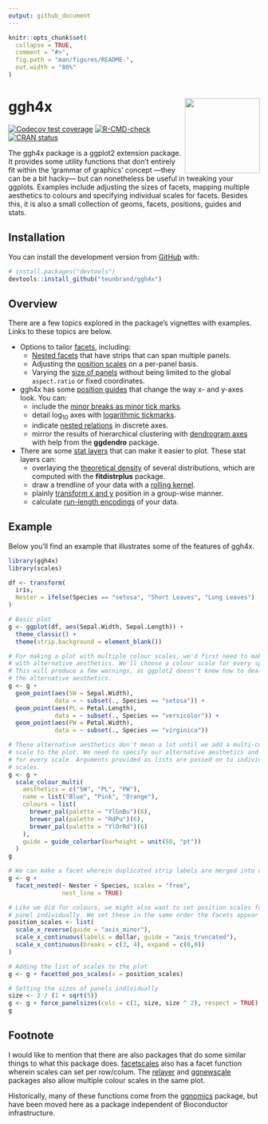 ```yaml
---
output: github_document
---
```


<!-- README.md is generated from README.Rmd. Please edit that file -->

```r
knitr::opts_chunk$set(
  collapse = TRUE,
  comment = "#>",
  fig.path = "man/figures/README-",
  out.width = "80%"
)
```

# ggh4x <img src="man/figures/logo_300px.png" align = "right" width = "150" />

<!-- badges: start -->
[![Codecov test coverage](https://codecov.io/gh/teunbrand/ggh4x/branch/master/graph/badge.svg)](https://codecov.io/gh/teunbrand/ggh4x?branch=master)
[![R-CMD-check](https://github.com/teunbrand/ggh4x/workflows/R-CMD-check/badge.svg)](https://github.com/teunbrand/ggh4x/actions)
[![CRAN status](https://www.r-pkg.org/badges/version/ggh4x)](https://CRAN.R-project.org/package=ggh4x)
<!-- badges: end -->

The ggh4x package is a ggplot2 extension package. It provides some utility functions that don't entirely fit within the 'grammar of graphics' concept ---they can be a bit hacky--- but can nonetheless be useful in tweaking your ggplots. Examples include adjusting the sizes of facets, mapping multiple aesthetics to colours and specifying individual scales for facets. Besides this, it is also a small collection of geoms, facets, positions, guides and stats.

## Installation

You can install the development version from [GitHub](https://github.com/) with:

``` r
# install.packages("devtools")
devtools::install_github("teunbrand/ggh4x")
```

## Overview

There are a few topics explored in the package's vignettes with examples. Links to these topics are below.

* Options to tailor [facets](https://teunbrand.github.io/ggh4x/articles/Facets.html), including:
    * [Nested facets](https://teunbrand.github.io/ggh4x/articles/Facets.html#nested-facets) that have strips that can span multiple panels.
    * Adjusting the [position scales](https://teunbrand.github.io/ggh4x/articles/Facets.html#position-scales) on a per-panel basis.
    * Varying the [size of panels](https://teunbrand.github.io/ggh4x/articles/Facets.html#sizes) without being limited to the global `aspect.ratio` or fixed coordinates.

* ggh4x has some [position guides](https://teunbrand.github.io/ggh4x/articles/PositionGuides.html) that change the way x- and y-axes look. You can:
    * include the [minor breaks as minor tick marks](https://teunbrand.github.io/ggh4x/articles/PositionGuides.html#minor-ticks).
    * detail log<sub>10</sub> axes with [logarithmic tickmarks](https://teunbrand.github.io/ggh4x/articles/PositionGuides.html#logarithmic-ticks).
    * indicate [nested relations](https://teunbrand.github.io/ggh4x/articles/PositionGuides.html#nested-relations) in discrete axes.
    * mirror the results of hierarchical clustering with [dendrogram axes](https://teunbrand.github.io/ggh4x/articles/PositionGuides.html#dendrograms) with help from the **ggdendro** package.
    
* There are some [stat layers](https://teunbrand.github.io/ggh4x/articles/Statistics.html) that can make it easier to plot. These stat layers can:
  * overlaying the [theoretical density](https://teunbrand.github.io/ggh4x/articles/Statistics.html#theoretical-densities) of several distributions, which are computed with the **fitdistrplus** package.
  * draw a trendline of your data with a [rolling kernel](https://teunbrand.github.io/ggh4x/articles/Statistics.html#rolling-kernels).
  * plainly [transform x and y](https://teunbrand.github.io/ggh4x/articles/Statistics.html#function-x-y) position in a group-wise manner.
  * calculate [run-length encodings](https://teunbrand.github.io/ggh4x/articles/Statistics.html#run-length-encoding) of your data.

## Example

Below you'll find an example that illustrates some of the features of ggh4x.

```r
library(ggh4x)
library(scales)

df <- transform(
  iris, 
  Nester = ifelse(Species == "setosa", "Short Leaves", "Long Leaves")
)

# Basic plot
g <- ggplot(df, aes(Sepal.Width, Sepal.Length)) +
  theme_classic() +
  theme(strip.background = element_blank())

# For making a plot with multiple colour scales, we'd first need to make layers
# with alternative aesthetics. We'll choose a colour scale for every species.
# This will produce a few warnings, as ggplot2 doesn't know how to deal with
# the alternative aesthetics.
g <- g + 
  geom_point(aes(SW = Sepal.Width),
             data = ~ subset(., Species == "setosa")) +
  geom_point(aes(PL = Petal.Length),
             data = ~ subset(., Species == "versicolor")) +
  geom_point(aes(PW = Petal.Width),
             data = ~ subset(., Species == "virginica"))

# These alternative aesthetics don't mean a lot until we add a multi-colour
# scale to the plot. We need to specify our alternative aesthetics and colours
# for every scale. Arguments provided as lists are passed on to individual 
# scales.
g <- g +
  scale_colour_multi(
    aesthetics = c("SW", "PL", "PW"),
    name = list("Blue", "Pink", "Orange"),
    colours = list(
      brewer_pal(palette = "YlGnBu")(6),
      brewer_pal(palette = "RdPu")(6),
      brewer_pal(palette = "YlOrRd")(6)
    ),
    guide = guide_colorbar(barheight = unit(50, "pt"))
  )
g
```

```r
# We can make a facet wherein duplicated strip labels are merged into one strip
g <- g + 
  facet_nested(~ Nester + Species, scales = "free",
               nest_line = TRUE)

# Like we did for colours, we might also want to set position scales for every
# panel individually. We set these in the same order the facets appear in.
position_scales <- list(
  scale_x_reverse(guide = "axis_minor"),
  scale_x_continuous(labels = dollar, guide = "axis_truncated"),
  scale_x_continuous(breaks = c(3, 4), expand = c(0,0))
)

# Adding the list of scales to the plot
g <- g + facetted_pos_scales(x = position_scales)

# Setting the sizes of panels individually
size <- 2 / (1 + sqrt(5))
g <- g + force_panelsizes(cols = c(1, size, size ^ 2), respect = TRUE)
g
```

## Footnote

I would like to mention that there are also packages that do some similar things to what this package does. [facetscales](https://github.com/zeehio/facetscales) also has a facet function wherein scales can set per row/colum. The [relayer](https://github.com/clauswilke/relayer) and [ggnewscale](https://github.com/cran/ggnewscale) packages also allow multiple colour scales in the same plot.  

Historically, many of these functions come from the [ggnomics](https://github.com/teunbrand/ggnomics) package, but have been moved here as a package independent of Bioconductor infrastructure.


